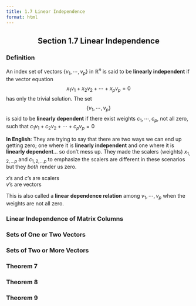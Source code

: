 ```yaml
---
title: 1.7 Linear Independence
format: html
---
```


<center><h2> Section 1.7 Linear Independence </h2></center>

:::{.callout-tip}
### Definition

An index set of vectors $\{ v_{1} , \cdots, v_{p} \}$ in $\mathbb{R}^{n}$ is said to be **linearly independent** if the vector equation 
$$
x_{1} v_{1} + x_{2} v_{2} + \cdots + x_{p} v_{p} = 0
$$ 
has only the trivial solution. The set 
$$
\{ v_{1} , \cdots, v_{p} \}
$$ 
is said to be **linearly dependent** if there exist weights $c_{1}, \cdots, c_{p},$ not all zero, such that $c_{1} v_{1} + c_{2} v_{2} + \cdots + c_{p} v_{p} = 0$
:::

**In English**: They are trying to say that there are two ways we can end up getting zero; one where it is **linearly independent** and one where it is **linearly dependent**... so don't mess up. They made the scalers (weights) $x_{1,2,...p}$ and $c_{1,2,...p}$ to emphasize the scalers are different in these scenarios but they *both* render us zero. 

$x$'s and $c$'s are scalers <br>
$v$'s are vectors

This is also called a <b>linear dependence relation</b> among $v_{1}, \cdots, v_{p}$ when the weights are not all zero. 



### Linear Independence of Matrix Columns 



### Sets of One or Two Vectors



### Sets of Two or More Vectors



### Theorem 7 



### Theorem 8 



### Theorem 9 


